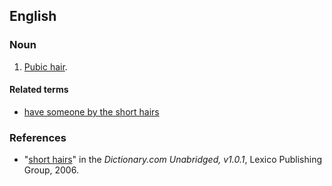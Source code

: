 ==English==

===Noun===
{{en-plural-noun|[[short]] [[hair]]s}}

# {{context|idiom|slang}} [[pubic hair|Pubic hair]].

====Related terms====
*[[have someone by the short hairs]]

===References===
*"[http://dictionary.reference.com/search?r=2&q=short%20hairs short hairs]" in the ''Dictionary.com Unabridged, v1.0.1'', Lexico Publishing Group, 2006.